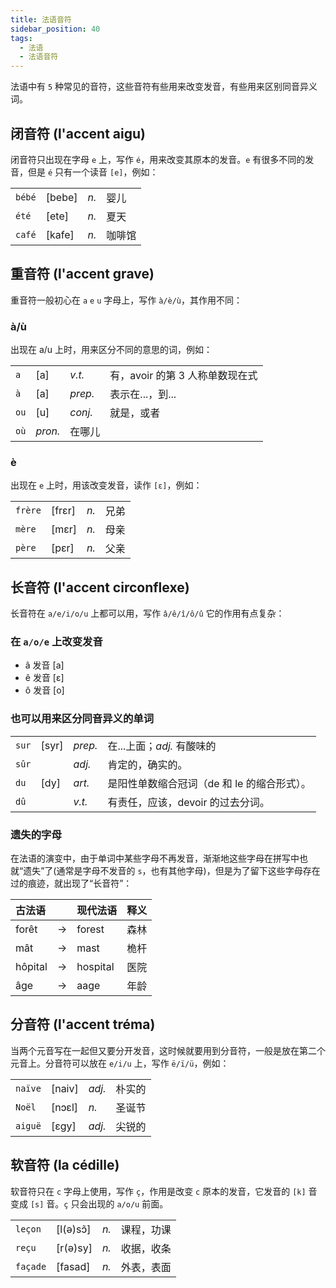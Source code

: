 ```yaml
---
title: 法语音符
sidebar_position: 40
tags:
  - 法语
  - 法语音符
---
```


<Author cost={3} publish="2023-10-19 21:00" update="2023-11-13 23:46" />

法语中有 `5` 种常见的音符，这些音符有些用来改变发音，有些用来区别同音异义词。

## 闭音符 (l'accent aigu)

闭音符只出现在字母 `e` 上，写作 `é`，用来改变其原本的发音。`e` 有很多不同的发音，但是 `é` 只有一个读音 `[e]`，例如：

<div className="table__no-header table__no-border table__compact" />

|        |         |      |        |
| :----- | ------- | :--- | ------ |
| `bébé` | \[bebe] | _n._ | 婴儿   |
| `été`  | \[ete]  | _n._ | 夏天   |
| `café` | \[kafe] | _n._ | 咖啡馆 |

## 重音符 (l'accent grave)

重音符一般初心在 `a` `e` `u` 字母上，写作 `à/è/ù`，其作用不同：

### à/ù

出现在 a/u 上时，用来区分不同的意思的词，例如：

<div className="table__no-header table__no-border table__compact" />

|      |         |         |                                 |
| :--- | ------- | :------ | ------------------------------- |
| `a`  | \[a]    | _v.t._  | 有，avoir 的第 3 人称单数现在式 |
| `à`  | \[a]    | _prep._ | 表示在...，到...                |
| `ou` | \[u]    | _conj._ | 就是，或者                      |
| `où` | _pron._ | 在哪儿  |

### è

出现在 `e` 上时，用该改变发音，读作 `[ɛ]`，例如：

<div className="table__no-header table__no-border table__compact" />

|         |         |      |      |
| :------ | ------- | :--- | ---- |
| `frère` | \[frεr] | _n._ | 兄弟 |
| `mère`  | \[mεr]  | _n._ | 母亲 |
| `père`  | \[pεr]  | _n._ | 父亲 |

## 长音符 (l'accent circonflexe)

长音符在 `a/e/i/o/u` 上都可以用，写作 `â/ê/î/ô/û` 它的作用有点复杂：

### 在 `a/o/e` 上改变发音

<div className="table__no-header table__no-border table__compact" />

- â 发音 \[a]
- ê 发音 \[ε]
- ô 发音 \[o]

### 也可以用来区分同音异义的单词

<div className="table__no-header table__no-border table__compact" />

|       |        |         |                                             |
| :---- | ------ | :------ | ------------------------------------------- |
| `sur` | \[syr] | _prep._ | 在...上面；_adj._ 有酸味的                  |
| `sûr` |        | _adj._  | 肯定的，确实的。                            |
| `du`  | \[dy]  | _art._  | 是阳性单数缩合冠词（de 和 le 的缩合形式）。 |
| `dû`  |        | _v.t._  | 有责任，应该，devoir 的过去分词。           |

### 遗失的字母

在法语的演变中，由于单词中某些字母不再发音，渐渐地这些字母在拼写中也就“遗失”了(通常是字母不发音的 `s`，也有其他字母)，但是为了留下这些字母存在过的痕迹，就出现了“长音符”：

<div className="table__no-border table__compact table__compact--header" />

| 古法语  |     | 现代法语 | 释义 |
| :------ | :-: | :------- | ---- |
| forêt   |  →  | forest   | 森林 |
| mât     |  →  | mast     | 桅杆 |
| hôpital |  →  | hospital | 医院 |
| âge     |  →  | aage     | 年龄 |

## 分音符 (l'accent tréma)

当两个元音写在一起但又要分开发音，这时候就要用到分音符，一般是放在第二个元音上。分音符可以放在 `e/i/u` 上，写作 `ë/ï/ü`，例如：

<div className="table__no-header table__no-border table__compact" />

|         |         |        |        |
| :------ | ------- | :----- | ------ |
| `naïve` | \[naiv] | _adj._ | 朴实的 |
| `Noël`  | \[nɔεl] | _n._   | 圣诞节 |
| `aiguë` | \[εgy]  | _adj._ | 尖锐的 |

## 软音符 (la cédille)

软音符只在 `c` 字母上使用，写作 `ç`，作用是改变 `c` 原本的发音，它发音的 `[k]` 音变成 `[s]` 音。`ç` 只会出现的 `a/o/u` 前面。

<div className="table__no-header table__no-border table__compact" />

|          |           |      |            |
| :------- | --------- | :--- | ---------- |
| `leçon`  | \[l(ə)sɔ̃] | _n._ | 课程，功课 |
| `reçu`   | \[r(ə)sy] | _n._ | 收据，收条 |
| `façade` | \[fasad]  | _n._ | 外表，表面 |

